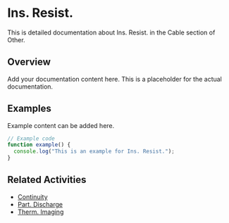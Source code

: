 # Ins. Resist.

This is detailed documentation about Ins. Resist. in the Cable section of Other.

## Overview

Add your documentation content here. This is a placeholder for the actual documentation.

## Examples

Example content can be added here.

```typescript
// Example code
function example() {
  console.log("This is an example for Ins. Resist.");
}
```

## Related Activities

- [Continuity](/docs/other/cable/continuity)
- [Part. Discharge](/docs/other/cable/part-discharge)
- [Therm. Imaging](/docs/other/cable/therm-imaging)
